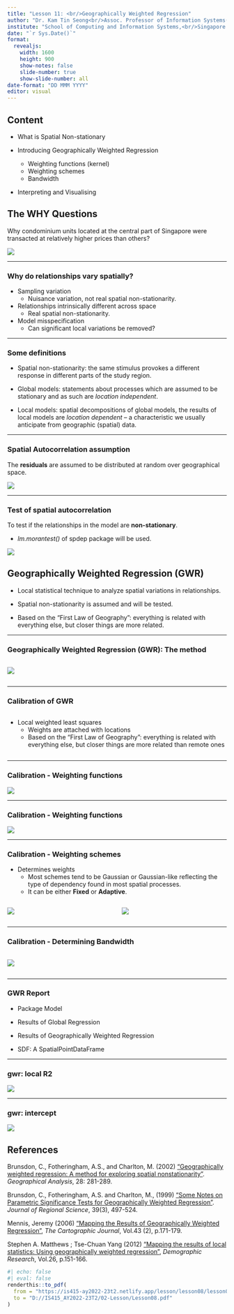 ```yaml
---
title: "Lesson 11: <br/>Geographically Weighted Regression"
author: "Dr. Kam Tin Seong<br/>Assoc. Professor of Information Systems(Practice)"
institute: "School of Computing and Information Systems,<br/>Singapore Management University"
date: "`r Sys.Date()`"
format: 
  revealjs:
    width: 1600
    height: 900
    show-notes: false
    slide-number: true
    show-slide-number: all
date-format: "DD MMM YYYY"
editor: visual
---
```


## Content

-   What is Spatial Non-stationary

-   Introducing Geographically Weighted Regression

    -   Weighting functions (kernel)
    -   Weighting schemes
    -   Bandwidth

-   Interpreting and Visualising

## The WHY Questions

Why condominium units located at the central part of Singapore were transacted at relatively higher prices than others?

![](img/image9-2.jpg)

---

### Why do relationships vary spatially?

-   Sampling variation
    -   Nuisance variation, not real spatial non-stationarity.
-   Relationships intrinsically different across space
    -   Real spatial non-stationarity.
-   Model misspecification
    -   Can significant local variations be removed?

------------------------------------------------------------------------

### Some definitions

-   Spatial non-stationarity: the same stimulus provokes a different response in different parts of the study region.

-   Global models: statements about processes which are assumed to be stationary and as such are *location independent*.

-   Local models: spatial decompositions of global models, the results of local models are *location dependent* -- a characteristic we usually anticipate from geographic (spatial) data.

------------------------------------------------------------------------

### Spatial Autocorrelation assumption

The **residuals** are assumed to be distributed at random over geographical space.

![](img/image9-16.jpg)

------------------------------------------------------------------------

### Test of spatial autocorrelation

To test if the relationships in the model are **non-stationary**.

-   *lm.morantest()* of spdep package will be used.

![](img/image9-17.jpg)

## Geographically Weighted Regression (GWR)

-   Local statistical technique to analyze spatial variations in relationships.

-   Spatial non-stationarity is assumed and will be tested.

-   Based on the "First Law of Geography": everything is related with everything else, but closer things are more related.

------------------------------------------------------------------------

### Geographically Weighted Regression (GWR): The method

:::: columns
::: {.column width="70%"}
![](img/image9-18.jpg)
:::
::::

------------------------------------------------------------------------

### Calibration of GWR

:::: columns
::: {.column width="50%"}
-   Local weighted least squares
    -   Weights are attached with locations
    -   Based on the "First Law of Geography": everything is related with everything else, but closer things are more related than remote ones
:::
::::

------------------------------------------------------------------------

### Calibration - Weighting functions

![](img/image9-19.jpg)

------------------------------------------------------------------------

### Calibration - Weighting functions

![](img/image9-20.jpg)

------------------------------------------------------------------------

### Calibration - Weighting schemes

-   Determines weights
    -   Most schemes tend to be Gaussian or Gaussian-like reflecting the type of dependency found in most spatial processes.
    -   It can be either **Fixed** or **Adaptive**.

::::: columns
::: {.column width="50%"}
![](img/image9-21a.jpg)
:::

::: {.column width="50%"}
![](img/image9-21b.jpg)
:::
:::::

------------------------------------------------------------------------

### Calibration - Determining Bandwidth

:::: columns
::: {.column width="75%"}
![](img/image9-22.jpg)
:::
::::

------------------------------------------------------------------------

### GWR Report

-   Package Model

-   Results of Global Regression

-   Results of Geographically Weighted Regression

-   SDF: A SpatialPointDataFrame

------------------------------------------------------------------------

### gwr: local R2

![](img/image9-23.jpg)

------------------------------------------------------------------------

### gwr: intercept

![](img/image9-24.jpg)

## References

Brunsdon, C., Fotheringham, A.S., and Charlton, M. (2002) ["Geographically weighted regression: A method for exploring spatial nonstationarity"](https://onlinelibrary.wiley.com/doi/abs/10.1111/j.1538-4632.1996.tb00936.x). *Geographical Analysis*, 28: 281-289.

Brunsdon, C., Fotheringham, A.S. and Charlton, M., (1999) ["Some Notes on Parametric Significance Tests for Geographically Weighted Regression"](https://onlinelibrary-wiley-com.libproxy.smu.edu.sg/doi/abs/10.1111/0022-4146.00146). *Journal of Regional Science*, 39(3), 497-524.

Mennis, Jeremy (2006) ["Mapping the Results of Geographically Weighted Regression"](https://www.ncbi.nlm.nih.gov/pmc/articles/PMC4286400/), *The Cartographic Journal*, Vol.43 (2), p.171-179.

Stephen A. Matthews ; Tse-Chuan Yang (2012) ["Mapping the results of local statistics: Using geographically weighted regression"](https://www.demographic-research.org/volumes/vol26/6/), *Demographic Research*, Vol.26, p.151-166.

```r
#| echo: false
#| eval: false
renderthis::to_pdf(
  from = "https://is415-ay2022-23t2.netlify.app/lesson/lesson08/lesson08-gwr.html",
  to = "D://IS415_AY2022-23T2/02-Lesson/Lesson08.pdf"
)
```
